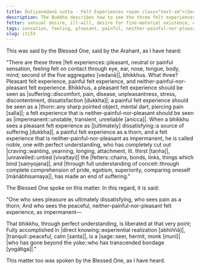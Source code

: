 ```yaml
---
title: Dutiyavedanā sutta - Felt Experiences <span class="text-sm">(Second)</span>
description: The Buddha describes how to see the three felt experiences that are experienced on contact through the sense doors - pleasant, painful, and neither-painful-nor-pleasant.
fetter: sensual desire, ill-will, desire for fine-material existence, desire for immaterial existence, conceit, ignorance
tags: sensation, feeling, pleasant, painful, neither-painful-nor-pleasant, dissatisfaction, discontentment, impermanence, tranquil, conceit, fetters, direct knowing sage, discernment, yoke, iti, iti50-99
slug: iti53
---
```


This was said by the Blessed One, said by the Arahant, as I have heard:

"There are these three \|felt experiences::pleasant, neutral or painful sensation, feeling felt on contact through eye, ear, nose, tongue, body, mind; second of the five aggregates [vedanā]|, bhikkhus. What three? Pleasant felt experience, painful felt experience, and neither-painful-nor-pleasant felt experience. Bhikkhus, a pleasant felt experience should be seen as |suffering::discomfort, pain, disease, unpleasantness, stress, discontentment, dissatisfaction [dukkha]|; a painful felt experience should be seen as a |thorn::any sharp pointed object, mental dart, piercing pain [salla]|; a felt experience that is neither-painful-nor-pleasant should be seen as |impermanent::unstable, transient, unreliable [anicca]|. When a bhikkhu sees a pleasant felt experience as \|[ultimately] dissatisfying::a source of suffering [dukkha]|, a painful felt experience as a thorn, and a felt experience that is neither-painful-nor-pleasant as impermanent, he is called noble, one with perfect understanding, who has completely cut out |craving::wanting, yearning, longing, attachment, lit. thirst [taṇha]|, |unravelled::untied [vivattayi]| the |fetters::chains, bonds, links, things which bind [saṃyojana]|, and \|through full understanding of conceit::through complete comprehension of pride, egotism, superiority, comparing oneself [mānābhisamaya]|, has made an end of suffering."

The Blessed One spoke on this matter. In this regard, it is said:

"One who sees pleasure as ultimately dissatisfying,
who sees pain as a thorn;
And who sees the peaceful, neither-painful-nor-pleasant felt experience,
as impermanent—

That bhikkhu, through perfect understanding,
is liberated at that very point;
Fully accomplished in \|direct knowing::experiential realization [abhiññā]|, |tranquil::peaceful, calm [santa]|,
is a |sage::seer, hermit, monk [munī]| \|who has gone beyond the yoke::who has transcended bondage [yogātiga]|."

This matter too was spoken by the Blessed One, as I have heard.